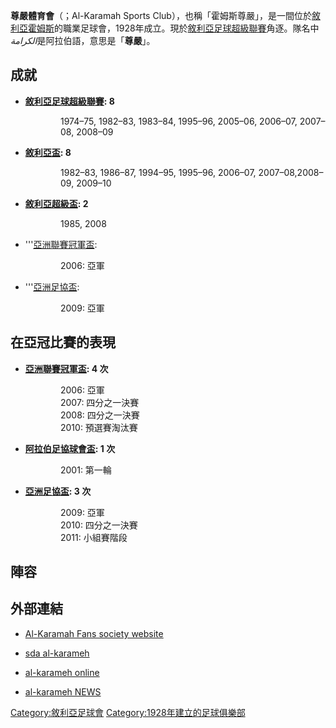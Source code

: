 {{noteTA|G1=足球
|1=zh-hans:尊严体育俱乐部; zh-hant:尊嚴體育俱樂部; zh-hk:艾卡拉馬體育會;
|2=zh-hans:霍姆斯尊严; zh-hant:霍姆斯尊嚴; zh-hk:艾卡拉馬;
}}
{{Infobox football club
| clubname    = -{zh-hans:尊严; zh-hant:尊嚴; zh-hk:艾卡拉馬;}-<br> الكرامة
| image       = [[file:Al-Karamah_SC_logo.gif|180px]]
| fullname    = 尊嚴體育會<br> Al-Karamah Sports Club
| founded     = {{start date and age|df=yes|1928}}
| nickname    = ''Blue Eagles''<br> ''Eagles of Asia''
| ground      = [[哈立德·本·瓦利德·阿爾體育場|哈立德·本·瓦利德·阿爾體育場]]
| capacity    = 35,000
| chrtitle    = 主席
| chairman    = [[Mortada_Al_Dandashi|Mortada Al Dandashi]]
| manager     = [[Amer_Hamwiah|Amer Hamwiah]]
| league      = [[敘利亞足球超級聯賽|敘利亞足球超級聯賽]]
| season      = 2020–21
| position    = 敘超，第 3 位
| website     =
| pattern_la1 = _orange_shoulders
| pattern_b1  = _orangeshoulders
| pattern_ra1 = _orange_shoulders
| leftarm1    = 333399
| body1       = 333399
| rightarm1   = 333399
| shorts1     = 333399
| socks1      = 333399
| pattern_la2 = _shouldersonwhite
| pattern_b2  = _orangeshoulders
| pattern_ra2 = _shouldersonwhite
| leftarm2    = FC6916
| body2       = FFFFFF
| rightarm2   = FC6916
| shorts2     = FFFFFF
| socks2      = FFFFFF
}}
'''尊嚴體育會'''（{{lang-ar|نادي الكرامة الرياضي}}；Al-Karamah Sports Club），也稱「霍姆斯尊嚴」，是一間位於[[敘利亞|敘利亞]][[霍姆斯_(敘利亞)|霍姆斯]]的職業足球會，1928年成立。現於[[敘利亞足球超級聯賽|敘利亞足球超級聯賽]]角逐。隊名中''الكرامة''是阿拉伯語，意思是「'''尊嚴'''」。

== 成就 ==
*'''[[敘利亞足球超級聯賽|敘利亞足球超級聯賽]]: 8'''
:: 1974–75, 1982–83, 1983–84, 1995–96, 2005–06, 2006–07, 2007–08, 2008–09

*'''[[敘利亞盃|敘利亞盃]]: 8'''
:: 1982–83, 1986–87, 1994–95, 1995–96, 2006–07, 2007–08,2008–09, 2009–10

*'''[[敘利亞超級盃|敘利亞超級盃]]: 2'''
:: 1985, 2008

*'''[[亞洲聯賽冠軍盃|亞洲聯賽冠軍盃]]: 
:: 2006: 亞軍

*'''[[亞洲足協盃|亞洲足協盃]]: 
::2009: 亞軍

== 在亞冠比賽的表現 ==
*'''[[亞洲聯賽冠軍盃|亞洲聯賽冠軍盃]]: 4 次'''
::2006: 亞軍
::2007: 四分之一決賽
::2008: 四分之一決賽
::2010: 預選賽淘汰賽

*'''[[阿拉伯足協球會盃|阿拉伯足協球會盃]]: 1 次'''
::2001: 第一輪

*'''[[亞洲足協盃|亞洲足協盃]]: 3 次'''
::2009: 亞軍
::2010: 四分之一決賽
::2011: 小組賽階段

== 陣容 ==
{{updated|2014年2月8日}}
{{Fs start}}
{{Fs player|no=|nat=SYR|pos=GK|name=[[Hussain_Rahal|Hussain Rahal]]}}
{{Fs player|no=|nat=SYR|pos=GK|name=[[Abdullatif_Nassan|Abdullatif Nassan]]}}
{{Fs player|no=|nat=SYR|pos=GK|name=[[Fadi_Merhi|Fadi Merhi]]}}
{{Fs player|no=|nat=SYR|pos=DF|name=[[Jihad_Bismar|Jihad Bismar]]}}
{{Fs player|no=|nat=SYR|pos=DF|name=[[Abdullah_Jenyat|Abdullah Jenyat]]}}
{{Fs player|no=|nat=SYR|pos=DF|name=[[Amro_Jenyat|Amro Jenyat]]}}
{{Fs player|no=|nat=SYR|pos=DF|name=[[Khaled_Jnid|Khaled Jnid]]}}
{{Fs player|no=|nat=SYR|pos=DF|name=[[Abdulhadi_Khalaf_(footballer)|Abdulhadi Khalaf]]}}
{{Fs player|no=|nat=SYR|pos=DF|name=[[Khaled_Mostafa|Khaled Mostafa]]}}
{{Fs player|no=|nat=SYR|pos=DF|name=[[Amer_Terkawi|Amer Terkawi]]}}
{{Fs player|no=|nat=SYR|pos=DF|name=[[Obaida_Sharbek|Obaida Sharbek]]}}
{{Fs player|no=|nat=SYR|pos=DF|name=[[Shaher_Kakhi|Shaher Kakhi]]}}
{{Fs mid}}
{{Fs player|no=|nat=SYR|pos=DF|name=[[Anas_Hakmi|Anas Hakmi]]}}
{{Fs player|no=|nat=SYR|pos=MF|name=[[Israa_Hamwiah|Israa Hamwiah]]}}
{{Fs player|no=|nat=SYR|pos=MF|name=[[Bilal_Al_Masri|Bilal Al Masri]]}}
{{Fs player|no=|nat=SYR|pos=MF|name=[[Odai_Eid|Odai Eid]]}}
{{Fs player|no=|nat=SYR|pos=MF|name=[[Maher_Barazi|Maher Barazi]]}}
{{Fs player|no=|nat=SYR|pos=MF|name=[[Eyad_Mando|Eyad Mando]]}}
{{Fs player|no=|nat=SYR|pos=MF|name=[[Mohammed_Ghrer|Mohammed Ghrer]]}}
{{Fs player|no=|nat=SYR|pos=MF|name=[[Bilal_Zahra|Bilal Zahra]]}}
{{Fs player|no=|nat=SYR|pos=FW|name=[[Ameen_Al_Farra|Ameen Al Farra]]}}
{{Fs player|no=|nat=SYR|pos=FW|name=[[Alaa_Baroudi|Alaa Baroudi]]}}
{{Fs player|no=|nat=SYR|pos=FW|name=[[Shalan_Bitar|Shalan Bitar]]}}
{{Fs end}}

== 外部連結 ==
* {{ar icon}} {{en icon}} [http://www.alkarameh.com/ Al-Karamah Fans society website]
* {{ar icon}} [https://web.archive.org/web/20110107173321/http://www.sadaalkarameh.com/ sda al-karameh]
* {{ar icon}} [https://web.archive.org/web/20101130131440/http://al-karameh.com/ al-karameh online]
* {{ar icon}} [https://web.archive.org/web/20110206005638/http://www.alkarameh-news.com/ al-karameh NEWS]

[[Category:敘利亞足球會|Category:敘利亞足球會]]
[[Category:1928年建立的足球俱樂部|Category:1928年建立的足球俱樂部]]